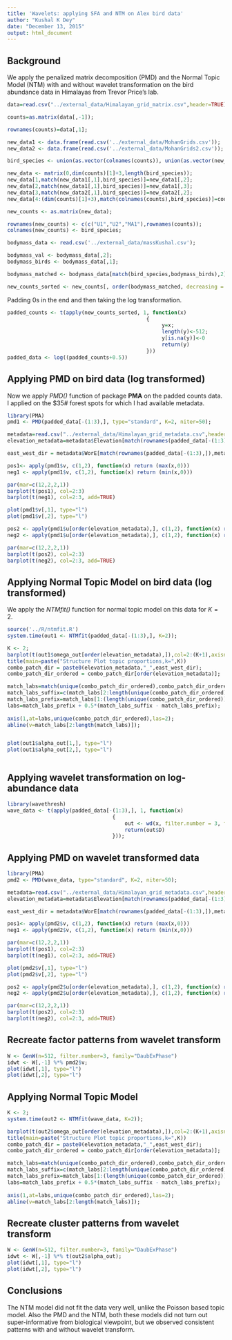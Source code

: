 ```yaml
---
title: 'Wavelets: applying SFA and NTM on Alex bird data'
author: "Kushal K Dey"
date: "December 13, 2015"
output: html_document
---
```


## Background

We apply the penalized matrix decomposition (PMD) and the Normal Topic Model (NTM) with and without wavelet transformation on the bird abundance data in Himalayas from Trevor Price's lab. 

```r
data=read.csv("../external_data/Himalayan_grid_matrix.csv",header=TRUE);

counts=as.matrix(data[,-1]);

rownames(counts)=data[,1];

new_data1 <- data.frame(read.csv('../external_data/MohanGrids.csv'));
new_data2 <- data.frame(read.csv('../external_data/MohanGrids2.csv'));

bird_species <- union(as.vector(colnames(counts)), union(as.vector(new_data1[,1]), as.vector(new_data2[,1])));

new_data <- matrix(0,dim(counts)[1]+3,length(bird_species));
new_data[1,match(new_data1[,1],bird_species)]=new_data1[,2];
new_data[2,match(new_data1[,1],bird_species)]=new_data1[,3];
new_data[3,match(new_data2[,1],bird_species)]=new_data2[,2];
new_data[4:(dim(counts)[1]+3),match(colnames(counts),bird_species)]=counts;

new_counts <- as.matrix(new_data);

rownames(new_counts) <- c(c("U1","U2","MA1"),rownames(counts));
colnames(new_counts) <- bird_species;

```

```r
bodymass_data <- read.csv('../external_data/massKushal.csv');

bodymass_val <- bodymass_data[,2];
bodymass_birds <- bodymass_data[,1];

bodymass_matched <- bodymass_data[match(bird_species,bodymass_birds),2];

new_counts_sorted <- new_counts[, order(bodymass_matched, decreasing = TRUE)];


```

Padding 0s in the end and then taking the log transformation.

```r
padded_counts <- t(apply(new_counts_sorted, 1, function(x)
                                             {
                                                  y=x;
                                                  length(y)<-512;
                                                  y[is.na(y)]<-0
                                                  return(y)
                                             }))
padded_data <- log((padded_counts+0.5))

```

## Applying PMD on bird data (log transformed)

Now we apply *PMD()* function of package **PMA** on the padded counts data. I applied on the $35# forest spots for which I had available metadata.

```r
library(PMA)
pmd1 <- PMD(padded_data[-(1:3),], type="standard", K=2, niter=50);

metadata=read.csv("../external_data/Himalayan_grid_metadata.csv",header=TRUE);
elevation_metadata=metadata$Elevation[match(rownames(padded_data[-(1:3),]),metadata[,1])];

east_west_dir = metadata$WorE[match(rownames(padded_data[-(1:3),]),metadata[,1])];

pos1<- apply(pmd1$v, c(1,2), function(x) return (max(x,0)))
neg1 <- apply(pmd1$v, c(1,2), function(x) return (min(x,0)))

par(mar=c(12,2,2,1))
barplot(t(pos1), col=2:3)
barplot(t(neg1), col=2:3, add=TRUE)

plot(pmd1$v[,1], type="l")
plot(pmd1$v[,2], type="l")

pos2 <- apply(pmd1$u[order(elevation_metadata),], c(1,2), function(x) return (max(x,0)))
neg2 <- apply(pmd1$u[order(elevation_metadata),], c(1,2), function(x) return (min(x,0)))

par(mar=c(12,2,2,1))
barplot(t(pos2), col=2:3)
barplot(t(neg2), col=2:3, add=TRUE)


```

## Applying Normal Topic Model on bird data (log transformed)

We apply the *NTMfit()* function for normal topic model on this data for $K=2$.

```r
source('../R/ntmfit.R')
system.time(out1 <- NTMfit(padded_data[-(1:3),], K=2));

K <- 2;
barplot(t(out1$omega_out[order(elevation_metadata),]),col=2:(K+1),axisnames=F,space=0,border=NA,main="",las=1,ylim=c(0,1),cex.axis=1.5,cex.main=1.4)
title(main=paste("Structure Plot topic proportions,k=",K))
combo_patch_dir = paste0(elevation_metadata,"_",east_west_dir);
combo_patch_dir_ordered = combo_patch_dir[order(elevation_metadata)];

match_labs=match(unique(combo_patch_dir_ordered),combo_patch_dir_ordered);
match_labs_suffix=c(match_labs[2:length(unique(combo_patch_dir_ordered))],35);
match_labs_prefix=match_labs[1:(length(unique(combo_patch_dir_ordered)))];
labs=match_labs_prefix + 0.5*(match_labs_suffix - match_labs_prefix);
  
axis(1,at=labs,unique(combo_patch_dir_ordered),las=2);
abline(v=match_labs[2:length(match_labs)]);


plot(out1$alpha_out[1,], type="l")
plot(out1$alpha_out[2,], type="l")



```

## Applying wavelet transformation on log-abundance data


```r
library(wavethresh)
wave_data <- t(apply(padded_data[-(1:3),], 1, function(x)
                                  {
                                      out <- wd(x, filter.number = 3, family = "DaubExPhase")
                                      return(out$D)
                                  }));
```

## Applying PMD on wavelet transformed data

```r
library(PMA)
pmd2 <- PMD(wave_data, type="standard", K=2, niter=50);

metadata=read.csv("../external_data/Himalayan_grid_metadata.csv",header=TRUE);
elevation_metadata=metadata$Elevation[match(rownames(padded_data[-(1:3),]),metadata[,1])];

east_west_dir = metadata$WorE[match(rownames(padded_data[-(1:3),]),metadata[,1])];

pos1<- apply(pmd2$v, c(1,2), function(x) return (max(x,0)))
neg1 <- apply(pmd2$v, c(1,2), function(x) return (min(x,0)))

par(mar=c(12,2,2,1))
barplot(t(pos1), col=2:3)
barplot(t(neg1), col=2:3, add=TRUE)

plot(pmd2$v[,1], type="l")
plot(pmd2$v[,2], type="l")

pos2 <- apply(pmd2$u[order(elevation_metadata),], c(1,2), function(x) return (max(x,0)))
neg2 <- apply(pmd2$u[order(elevation_metadata),], c(1,2), function(x) return (min(x,0)))

par(mar=c(12,2,2,1))
barplot(t(pos2), col=2:3)
barplot(t(neg2), col=2:3, add=TRUE)


```

## Recreate factor patterns from wavelet transform

```r
W <- GenW(n=512, filter.number=3, family="DaubExPhase")
idwt <- W[,-1] %*% pmd2$v;
plot(idwt[,1], type="l")
plot(idwt[,2], type="l")

```
## Applying Normal Topic Model 

```r
K <- 2;
system.time(out2 <- NTMfit(wave_data, K=2));

barplot(t(out2$omega_out[order(elevation_metadata),]),col=2:(K+1),axisnames=F,space=0,border=NA,main="",las=1,ylim=c(0,1),cex.axis=1.5,cex.main=1.4)
title(main=paste("Structure Plot topic proportions,k=",K))
combo_patch_dir = paste0(elevation_metadata,"_",east_west_dir);
combo_patch_dir_ordered = combo_patch_dir[order(elevation_metadata)];

match_labs=match(unique(combo_patch_dir_ordered),combo_patch_dir_ordered);
match_labs_suffix=c(match_labs[2:length(unique(combo_patch_dir_ordered))],35);
match_labs_prefix=match_labs[1:(length(unique(combo_patch_dir_ordered)))];
labs=match_labs_prefix + 0.5*(match_labs_suffix - match_labs_prefix);
  
axis(1,at=labs,unique(combo_patch_dir_ordered),las=2);
abline(v=match_labs[2:length(match_labs)]);
```

## Recreate cluster patterns from wavelet transform

```r
W <- GenW(n=512, filter.number=3, family="DaubExPhase")
idwt <- W[,-1] %*% t(out2$alpha_out);
plot(idwt[,1], type="l")
plot(idwt[,2], type="l")

```

## Conclusions

The NTM model did not fit the data very well, unlike the Poisson based topic model. Also the PMD and the NTM, both these models did not turn out super-informative from biological viewpoint, but we observed consistent patterns with and without wavelet transform.

